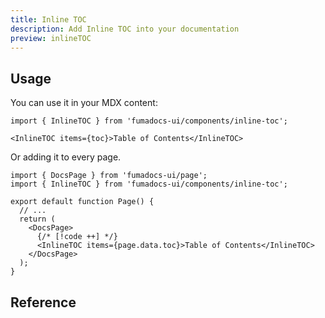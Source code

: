 ```yaml
---
title: Inline TOC
description: Add Inline TOC into your documentation
preview: inlineTOC
---
```


<Installation name="inline-toc" />

## Usage

You can use it in your MDX content:

```mdx title="content.mdx"
import { InlineTOC } from 'fumadocs-ui/components/inline-toc';

<InlineTOC items={toc}>Table of Contents</InlineTOC>
```

Or adding it to every page.

```tsx title="page.tsx"
import { DocsPage } from 'fumadocs-ui/page';
import { InlineTOC } from 'fumadocs-ui/components/inline-toc';

export default function Page() {
  // ...
  return (
    <DocsPage>
      {/* [!code ++] */}
      <InlineTOC items={page.data.toc}>Table of Contents</InlineTOC>
    </DocsPage>
  );
}
```

## Reference

<AutoTypeTable path="./content/docs/ui/props.ts" name="InlineTOCProps" />
